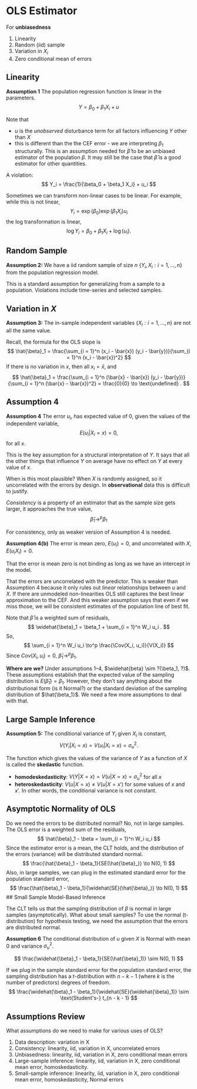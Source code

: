 # OLS Estimator

For **unbiasedness**

1. Linearity
2. Random (iid) sample
3. Variation in $X_i$
4. Zero conditional mean of errors

## Linearity

**Assumption 1** The population regression function is linear in the parameters.
$$
Y = \beta_0 + \beta_1 X_i + u
$$

Note that 

- $u$ is the *unobserved* disturbance term for all factors influencing $Y$ other than $X$
- this is different than the the CEF error - we are interpreting $\beta_1$ structurally. This is an assumption needed for $\hat{\beta}$ to be an unbiased estimator of the population $\beta$. It may still be the case that $\hat{\beta}$ is a good estimator for other quantities.

A violation:
$$
Y_i = \frac{1}{\beta_0 + \beta_1 X_i} + u_i
$$

Sometimes we can transform non-linear cases to be linear.
For example, while this is not linear,
$$
Y_i = \exp(\beta_0) \exp(\beta_1 X_i) u_i
$$
the log transformation is linear,
$$
\log Y_i = \beta_0 + \beta_1 X_i + \log (u_i).
$$


## Random Sample

**Assumption 2:** We have a iid random sample of size $n$ $\{Y_i, X_i: i = 1, \dots, n\}$ from the population regression model.

This is a standard assumption for generalizing from a sample to a population. 
Violations include time-series and selected samples.


## Variation in $X$

**Assumption 3:** The in-sample independent variables $\{X_i: i = 1, \dots, n\}$ are not all the same value.

Recall, the formula for the OLS slope is
$$
\hat{\beta}_1 = \frac{\sum_{i = 1}^n (x_i - \bar{x}) (y_i - \bar{y})}{\sum_{i = 1}^n (x_i - \bar{x})^2}
$$
If there is no variation in $x$, then all $x_i = \bar{x}$,
and 
$$
\hat{\beta}_1 = \frac{\sum_{i = 1}^n (\bar{x} - \bar{x}) (y_i - \bar{y})}{\sum_{i = 1}^n (\bar{x} - \bar{x})^2} =  \frac{0}{0} \to \text{undefined} .
$$

## Assumption 4

**Assumption 4** The error $u_i$, has expected value of 0, given the values of the independent variable,
$$
E(u_i | X_i = x) = 0,
$$
for all $x$.


This is the key assumption for a structural interpretation of $Y$.
It says that all the other things that influence $Y$ on average have no effect on $Y$ at every value of $x$.

When is this most plausible? When $X$ is randomly assigned, so it uncorrelated with the errors by design.
In **observational** data this is difficult to justify.

*Consistency* is a property of an estimator that as the sample size gets larger, it approaches the true value,
$$
\widehat{\beta}_1 \to^{p} \beta_1
$$

For consistency, only as weaker version of Assumption 4 is needed.

**Assumption 4(b)**  The error is mean zero, $E(u_i) = 0$, and uncorrelated with $X$, $E(u_i X_i) = 0$.

That the error is mean zero is not binding as long as we have an intercept in the model.

That the errors are uncorrelated with the predictor. 
This is weaker than Assumption 4 because it only rules out *linear* relationships between $u$ and $X$. 
If there are unmodeled non-linearities OLS still captures the best linear approximation to the CEF.
And this weaker assumption says that even if we miss those, we will be consistent estimates of the population line of best fit.

Note that $\widehat{\beta}$ is a weighted sum of residuals,
$$
\widehat{\beta}_1 = \beta_1 + \sum_{i = 1}^n W_i u_i .
$$
So,
$$
\sum_{i = 1}^n W_i u_i \to^p  \frac{\Cov(X_i, u_i)}{V(X_i)}
$$
Since $Cov(X_i, u_i) = 0$, $\widehat{\beta}_1 \to^p \beta_1$.

**Where are we?** Under assumptions 1--4, $\widehat{beta} \sim ?(\beta_1, ?)$. 
These assumptions establish that the expected value of the sampling distribution is $E(\widehat{\beta}_1) = \beta_1$.
However, they don't say anything about the distributional form (is it Normal?) or the standard deviation of the sampling distribution of $\hat{\beta_1}$.
We need a few more assumptions to deal with that.

## Large Sample Inference

**Assumption 5:** The conditional variance of $Y_i$ given $X_i$ is constant,
$$
V(Y_i | X_i = x) = V(u_i | X_i = x) = \sigma^2_u .
$$

The function which gives the values of the variance of $Y$ as a function of $X$ is called the **skedastic** function.

- **homodeskedasticity**: $V(Y | X = x) = V(u | X = x) = \sigma^2_u$ for all $x$
- **heteroskedasticity**: $V(u | X = x) \neq V(u | X = x')$ for some values of $x$ and $x'$. In other words, the conditional variance is not constant.

## Asymptotic Normality of OLS

Do we need the errors to be distributed normal? No, not in large samples.  
The OLS error is a weighted sum of the residuals,
$$
\hat{\beta}_1 - \beta = \sum_{i = 1}^n W_i u_i
$$
Since the estimator error is a mean, the CLT holds, and the distribution of the errors (variance) will be distributed standard normal.
$$
\frac{\hat{\beta}_1 - \beta_1}{SE(\hat{\beta}_)} \to N(0, 1)
$$
Also, in large samples, we can plug in the estimated standard error for the population standard error,
$$
\frac{\hat{\beta}_1 - \beta_1}{\widehat{SE}(\hat{\beta}_)} \to N(0, 1)
$$
## Small Sample Model-Based Inference

The CLT tells us that the sampling distribution of $\beta$ is normal in large samples (asymptotically).
What about small samples?
To use the normal (t-distribution) for hypothesis testing, we need the assumption that the errors are distributed normal.

**Assumption 6** The conditional distribution of $u$ given $X$ is Normal with mean 0 and variance $\sigma^2_u$.

$$
\frac{\widehat{\beta}_1 - \beta_1}{SE(\hat{\beta}_1)} \sim N(0, 1)
$$

If we plug in the sample standard error for the population standard error, the sampling distribution has a $t$-distribution with $n - k - 1$ (where $k$ is the number of predictors) degrees of freedom.
$$
\frac{\widehat{\beta}_1 - \beta_1}{\widehat{SE}(\widehat{\beta}_1)} \sim \text{Student's-} t_{n - k - 1}
$$


## Assumptions Review

What assumptions do we need to make for various uses of OLS? 

1. Data description: variation in X
2. Consistency: linearity, iid, variation in X, uncorrelated errors
3. Unbiasedness: linearity, iid, variation in X, zero conditional mean errors
4. Large-sample inference: linearity, iid, variation in X, zero conditional
mean error, homoskedasticity.
5. Small-sample inference: linearity, iid, variation in X, zero conditional mean error, homoskedasticity, Normal errors
